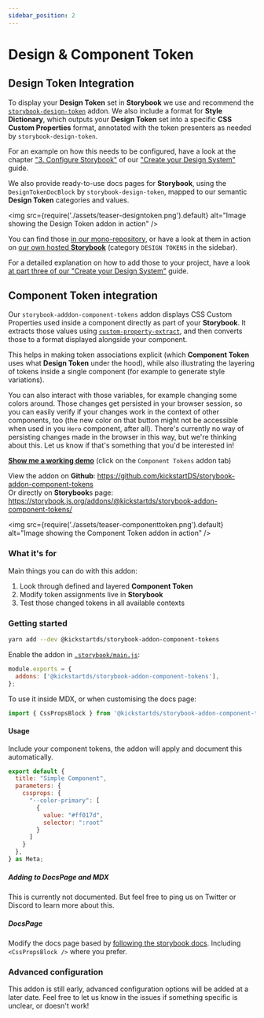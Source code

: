 ```yaml
---
sidebar_position: 2
---
```


# Design & Component Token

## Design Token Integration

To display your **Design Token** set in **Storybook** we use and recommend the [`storybook-design-token`](https://github.com/UX-and-I/storybook-design-token) addon. We also include a format for **Style Dictionary**, which outputs your **Design Token** set into a specific **CSS Custom Properties** format, annotated with the token presenters as needed by `storybook-design-token`.

For an example on how this needs to be configured, have a look at the chapter ["3. Configure Storybook"](../../guides/create/storybook.mdx#design-token-integration) of our ["Create your Design System"](../../guides/create/index.md) guide.

We also provide ready-to-use docs pages for **Storybook**, using the `DesignTokenDocBlock` by `storybook-design-token`, mapped to our semantic **Design Token** categories and values.

<img
  src={require('./assets/teaser-designtoken.png').default}
  alt="Image showing the Design Token addon in action"
/>

You can find those [in our mono-repository](https://github.com/kickstartDS/kickstartDS/tree/feature/docs/packages/components/core/source/design-tokens), or have a look at them in action on [our own hosted **Storybook**](https://www.kickstartds.com/storybook/?path=/story/design-tokens-colors--page) (category `DESIGN TOKENS` in the sidebar).

For a detailed explanation on how to add those to your project, have a look [at part three of our "Create your Design System"](../../guides/create/storybook.mdx#design-token-integration) guide.

## Component Token integration

Our `storybook-adddon-component-tokens` addon displays CSS Custom Properties used inside a component directly as part of your **Storybook**. It extracts those values using [`custom-property-extract`](https://github.com/Dschungelabenteuer/custom-property-extract), and then converts those to a format displayed alongside your component.

This helps in making token associations explicit (which **Component Token** uses what **Design Token** under the hood), while also illustrating the layering of tokens inside a single component (for example to generate style variations).

You can also interact with those variables, for example changing some colors around. Those changes get persisted in your browser session, so you can easily verify if your changes work in the context of other components, too (the new color on that button might not be accessible when used in you `Hero` component, after all). There's currently no way of persisting changes made in the browser in this way, but we're thinking about this. Let us know if that's something that you'd be interested in!

**[Show me a working demo](https://www.kickstartds.com/storybook/?path=/story/base-content-box--image)** (click on the `Component Tokens` addon tab)

View the addon on **Github**: https://github.com/kickstartDS/storybook-addon-component-tokens<br/>
Or directly on **Storybook**s page: https://storybook.js.org/addons/@kickstartds/storybook-addon-component-tokens/

<img
  src={require('./assets/teaser-componenttoken.png').default}
  alt="Image showing the Component Token addon in action"
/>

### What it's for

Main things you can do with this addon:

1. Look through defined and layered **Component Token**
2. Modify token assignments live in **Storybook**
3. Test those changed tokens in all available contexts

### Getting started

```sh
yarn add --dev @kickstartds/storybook-addon-component-tokens
```

Enable the addon in [`.storybook/main.js`](https://storybook.js.org/docs/react/configure/overview#configure-your-storybook-project):

```js
module.exports = {
  addons: ['@kickstartds/storybook-addon-component-tokens'],
};
```

To use it inside MDX, or when customising the docs page:

```js
import { CssPropsBlock } from '@kickstartds/storybook-addon-component-tokens';
```

#### Usage

Include your component tokens, the addon will apply and document this automatically.

```jsx
export default {
  title: "Simple Component",
  parameters: {
    cssprops: {
      "--color-primary": [
        {
          value: "#ff017d",
          selector: ":root"
        }
      ]
    }
  },
} as Meta;
```

##### Adding to DocsPage and MDX

This is currently not documented. But feel free to ping us on Twitter or Discord to learn more about this.

##### DocsPage

Modify the docs page based by [following the storybook docs](https://storybook.js.org/docs/react/writing-docs/docs-page#remixing-docspage-using-doc-blocks). Including `<CssPropsBlock />` where you prefer.

### Advanced configuration

This addon is still early, advanced configuration options will be added at a later date. Feel free to let us know in the issues if something specific is unclear, or doesn't work!
